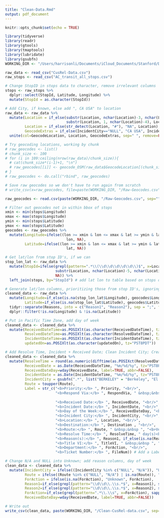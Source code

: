 ```yaml
---
title: "Clean-Data.Rmd"
output: pdf_document
---
```


```r
knitr::opts_chunk$set(echo = TRUE)
```

```r
library(tidyverse)
library(readr)
library(gtools)
library(tmaptools)
library(lubridate)
library(gsubfn)
WORKING_DIR <- "/Users/harrisonli/Documents/iCloud_Documents/Stanford/DAMS/AC_Transit/CusRel-Dashboard"
```


```r
raw_data <- read_csv("CusRel-Data.csv")
raw_stops <- read_csv("AC_transit_all_stops.csv")
```

```r
# Change StopID in stops data to character, remove irrelevant columns
stops <- raw_stops %>%
  dplyr::select(StopId, Latitude, Longitude) %>%
  mutate(StopId = as.character(StopId))
```


```r
# Add City, if known, else add ", CA USA" to location
raw_data <- raw_data %>%
  mutate(Location = if_else(substr(Location, nchar(Location)-3, nchar(Location)) == " USA", 
                            substr(Location, 1, nchar(Location)-4), Location), # get rid of USA in addresses
         Location = if_else(str_detect(Location, "#"), "NA", Location),
         GeocodeExtras = if_else(IncidentCity=="NULL", "CA USA", IncidentCity)) %>% 
  unite(col=GeocodeLocation, Location, GeocodeExtras, sep=" ", remove=FALSE)

```


```r
# Try geocoding locations, working by chunk
# raw_geocodes <- list()
# chunk_size <- 100
# for (i in 109:ceiling(nrow(raw_data)/chunk_size)){
  # cat(chunk_size*(i-1)+1, "\n")
  # raw_geocodes[[i]] <- geocode_OSM(raw_data$GeocodeLocation[(chunk_size*(i-1)+1):(min(chunk_size*i, nrow(raw_data)))], keep.unfound=TRUE)
# }
# raw_geocodes <- do.call("rbind", raw_geocodes)
```

```r
# Save raw geocodes so we don't have to run again from scratch
# write_csv(x=raw_geocodes, file=paste(WORKING_DIR, "/Raw-Geocodes.csv", sep=""))
```

```r
raw_geocodes <- read.csv(paste(WORKING_DIR, "/Raw-Geocodes.csv", sep=""))
```

```r
# Filter out geocodes not in within bbox of stops
xmin <- min(stops$Longitude)
xmax <- max(stops$Longitude)
ymin <- min(stops$Latitude)
ymax <- max(stops$Latitude)
geocodes <- raw_geocodes %>%
  mutate(Longitude=ifelse((lon >= xmin & lon <= xmax & lat >= ymin & lat <= ymax),
                            lon, NA),
         Latitude=ifelse((lon >= xmin & lon <= xmax & lat >= ymin & lat <= ymax),
                            lat, NA))
```

```r
# Get lat/lon from stop ID's, if we can
stop_lon_lat <- raw_data %>% 
  mutate(StopId=ifelse(grepl(pattern=".*\\(\\d\\d\\d\\d\\d\\)$", x=Location), 
                       substr(Location, nchar(Location)-5, nchar(Location)-1), 
                       NA)) %>%
  left_join(stops, by="StopId") # add lat lon to table based on stops data
```

```r
# Generate lat/lon columns, prioritizing those from stop ID's, ignoring those for which
cleaned_data <- raw_data %>%
  mutate(Longitude=if_else(is.na(stop_lon_lat$Longitude), geocodes$Longitude, stop_lon_lat$Longitude),
         Latitude=if_else(is.na(stop_lon_lat$Latitude), geocodes$Latitude, stop_lon_lat$Latitude)) %>%
  tidyr::separate(Reasons, into = c("Reason1", "Reason2"), sep = ";", fill = "right", extra = "drop") %>%
  dplyr::filter(!is.na(Longitude) & !is.na(Latitude))
```


```r
# Put in Pacific Time Zone, add day of week
cleaned_data <- cleaned_data %>%
  mutate(ReceivedDateTime=as.POSIXlt(as.character(ReceivedDateTime), tz="PST8PDT"),
         ResolvedDateTime=as.POSIXlt(as.character(ResolvedDateTime), tz="PST8PDT"),
         IncidentDateTime=as.POSIXlt(as.character(IncidentDateTime), tz="PST8PDT"),
         updatedOn=as.POSIXlt(as.character(updatedOn), tz="PST8PDT"))
```


```r
# Add Resolve Time, Incident + Received Date; Clean Incident City; Create Label for Popup
cleaned_data <- cleaned_data %>% 
  mutate(ResolveTime = round(as.numeric(difftime(as.POSIXct(ResolvedDateTime), as.POSIXct(ReceivedDateTime), units = "days"))), 
         ReceivedDate = as.Date(ReceivedDateTime, "%m/%d/%y", tz="PST8PDT"),
         ReceivedDateDay=wday(ReceivedDate, label=TRUE, abbr=FALSE),
         IncidentDate = as.Date(IncidentDateTime, "%m/%d/%y", tz="PST8PDT"), 
         IncidentCity = gsubfn(".*", list("BERKELEY" = "Berkeley", "El Ceritto" = "El Cerrito", "Freemont" = "Fremont", "hayward" = "Hayward", "Menlo park" = "Menlo Park", "oakland" = "Oakland", "Pittsburgh Bay point" = "Pittsburgh Bay Point", "San francisco" = "San Francisco"), IncidentCity),
         Route = toupper(Route),
         Label = str_c("<b>Priority:</b> ", Priority, "<br/>",
                       "<b>Respond Via:</b> ", RespondVia, " &nbsp;&nbsp ", "<b>Contact Source:</b> ", ContactSource, "<br/>",
                       
                       "<b>Received Date:</b> ", ReceivedDate, "<br/>",
                       "<b>Incident Date:</b> ", IncidentDate, "<br/>",
                       "<b>Day of the Week:</b> ", ReceivedDateDay, "<br/>",
                       "<b>Incident City:</b> ", IncidentCity, "<br/>",
                       "<b>Location:</b> ", Location, "<br/>", 
                       "<b>Destination:</b> ", Destination , "<br/>",
                       "<b>Route:</b> ", Route, " &nbsp;&nbsp ", "<b>Vehicle #:</b> ", VehNo, "<br/>", 
                       "<b>Resolve Time:</b> ", ResolveTime, " day(s)<br/>", 
                       "<b>Reason(s):</b> ", Reason1, if_else(is.na(Reason2), "", str_c("; ", Reason2)), "<br/>",
                       "<b>Title VI:</b> ", TitleVI, " &nbsp;&nbsp ", "<b>ADA Complaint:</b> ", ADAComplaint, "<br/>", 
                       "<b>Department:</b> ", ForAction, "<br/>",
                       "<b>Ticket Number:</b> ", FileNum)) # Add a Label for Popup 

```

```r
# Change N/A and NULL into Unknown; add reason columns, day of week
clean_data <- cleaned_data %>%
  mutate(IncidentCity = ifelse((IncidentCity %in% c("NULL", "N/A")), "Unknown", IncidentCity),
         Route = ifelse((Route %in% c("NULL", "N/A") | is.na(Route)), "Unknown", Route),
         ForAction = ifelse(is.na(ForAction), "Unknown", ForAction),
         Reason1=if_else(grepl(pattern="\\d\\d\\.\\s.*$", x=Reason1), str_sub(Reason1, 5), Reason1),
         Reason2=if_else(grepl(pattern="\\d\\d\\.\\s.*$", x=Reason2), str_sub(Reason2, 5), Reason2),
         ForAction=if_else(grepl(pattern=".*\\.\\s", x=ForAction), sapply(str_split(ForAction, " "), function(x) str_c(x[-1], collapse=" ")), ForAction),
         ReceivedDateDay=wday(ReceivedDate, label=TRUE, abbr=FALSE))
```

```r
# Write out
write_csv(clean_data, paste(WORKING_DIR, "/Clean-CusRel-data.csv", sep=""))
```



